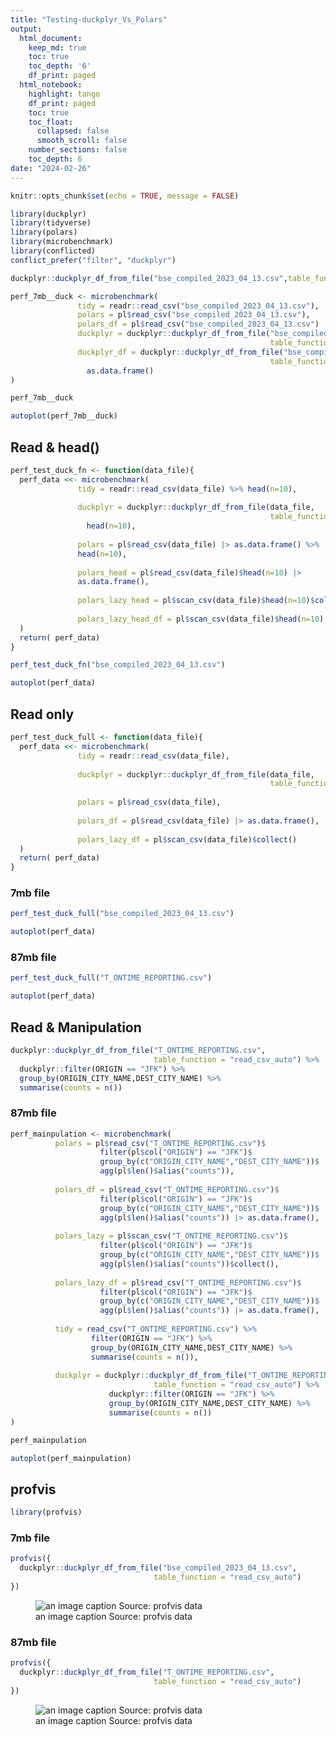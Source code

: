 ```yaml
---
title: "Testing-duckplyr_Vs_Polars"
output:
  html_document:
    keep_md: true
    toc: true
    toc_depth: '6'
    df_print: paged
  html_notebook:
    highlight: tango
    df_print: paged
    toc: true
    toc_float:
      collapsed: false
      smooth_scroll: false
    number_sections: false
    toc_depth: 6
date: "2024-02-26"
---
```


```r
knitr::opts_chunk$set(echo = TRUE, message = FALSE)
```


```r
library(duckplyr)
library(tidyverse)
library(polars)
library(microbenchmark)
library(conflicted)
conflict_prefer("filter", "duckplyr")
```

```r
duckplyr::duckplyr_df_from_file("bse_compiled_2023_04_13.csv",table_function = "read_csv_auto")
```

```r
perf_7mb__duck <- microbenchmark(
               tidy = readr::read_csv("bse_compiled_2023_04_13.csv"),
               polars = pl$read_csv("bse_compiled_2023_04_13.csv"),
               polars_df = pl$read_csv("bse_compiled_2023_04_13.csv") |> as.data.frame(),
               duckplyr = duckplyr::duckplyr_df_from_file("bse_compiled_2023_04_13.csv",
                                                          table_function = "read_csv_auto"),
               duckplyr_df = duckplyr::duckplyr_df_from_file("bse_compiled_2023_04_13.csv",
                                                          table_function = "read_csv_auto") |>
                 as.data.frame()
)

perf_7mb__duck
```

```r
autoplot(perf_7mb__duck)
```

## Read & head()

```r
perf_test_duck_fn <- function(data_file){
  perf_data <<- microbenchmark(
               tidy = readr::read_csv(data_file) %>% head(n=10),
               
               duckplyr = duckplyr::duckplyr_df_from_file(data_file,
                                                          table_function = "read_csv_auto") %>%
                 head(n=10),
               
               polars = pl$read_csv(data_file) |> as.data.frame() %>%
               head(n=10),
               
               polars_head = pl$read_csv(data_file)$head(n=10) |>
               as.data.frame(),
               
               polars_lazy_head = pl$scan_csv(data_file)$head(n=10)$collect(),
               
               polars_lazy_head_df = pl$scan_csv(data_file)$head(n=10) |> as.data.frame()
  )
  return( perf_data)
}
```


```r
perf_test_duck_fn("bse_compiled_2023_04_13.csv")
```

```r
autoplot(perf_data)
```


## Read only

```r
perf_test_duck_full <- function(data_file){
  perf_data <<- microbenchmark(
               tidy = readr::read_csv(data_file),
               
               duckplyr = duckplyr::duckplyr_df_from_file(data_file,
                                                          table_function = "read_csv_auto"),
               
               polars = pl$read_csv(data_file),
               
               polars_df = pl$read_csv(data_file) |> as.data.frame(),
               
               polars_lazy_df = pl$scan_csv(data_file)$collect()
  )
  return( perf_data)
}
```

### 7mb file

```r
perf_test_duck_full("bse_compiled_2023_04_13.csv")
```

```r
autoplot(perf_data)
```

### 87mb file

```r
perf_test_duck_full("T_ONTIME_REPORTING.csv")
```

```r
autoplot(perf_data)
```

## Read & Manipulation

```r
duckplyr::duckplyr_df_from_file("T_ONTIME_REPORTING.csv",
                                table_function = "read_csv_auto") %>%
  duckplyr::filter(ORIGIN == "JFK") %>% 
  group_by(ORIGIN_CITY_NAME,DEST_CITY_NAME) %>% 
  summarise(counts = n())
```

### 87mb file

```r
perf_mainpulation <- microbenchmark(
          polars = pl$read_csv("T_ONTIME_REPORTING.csv")$
                    filter(pl$col("ORIGIN") == "JFK")$
                    group_by(c("ORIGIN_CITY_NAME","DEST_CITY_NAME"))$
                    agg(pl$len()$alias("counts")),
          
          polars_df = pl$read_csv("T_ONTIME_REPORTING.csv")$
                    filter(pl$col("ORIGIN") == "JFK")$
                    group_by(c("ORIGIN_CITY_NAME","DEST_CITY_NAME"))$
                    agg(pl$len()$alias("counts")) |> as.data.frame(),
          
          polars_lazy = pl$scan_csv("T_ONTIME_REPORTING.csv")$
                    filter(pl$col("ORIGIN") == "JFK")$
                    group_by(c("ORIGIN_CITY_NAME","DEST_CITY_NAME"))$
                    agg(pl$len()$alias("counts"))$collect(),
          
          polars_lazy_df = pl$read_csv("T_ONTIME_REPORTING.csv")$
                    filter(pl$col("ORIGIN") == "JFK")$
                    group_by(c("ORIGIN_CITY_NAME","DEST_CITY_NAME"))$
                    agg(pl$len()$alias("counts")) |> as.data.frame(),
          
          tidy = read_csv("T_ONTIME_REPORTING.csv") %>% 
                  filter(ORIGIN == "JFK") %>% 
                  group_by(ORIGIN_CITY_NAME,DEST_CITY_NAME) %>% 
                  summarise(counts = n()),
          
          duckplyr = duckplyr::duckplyr_df_from_file("T_ONTIME_REPORTING.csv",
                                table_function = "read_csv_auto") %>%
                      duckplyr::filter(ORIGIN == "JFK") %>% 
                      group_by(ORIGIN_CITY_NAME,DEST_CITY_NAME) %>% 
                      summarise(counts = n())
)

perf_mainpulation
```

```r
autoplot(perf_mainpulation)
```

## profvis

```r
library(profvis)
```

### 7mb file

```r
profvis({
  duckplyr::duckplyr_df_from_file("bse_compiled_2023_04_13.csv",
                                table_function = "read_csv_auto")
})
```

![an image caption Source: profvis data](V:/1. R & Python work/3. R/Polars_in_R/8_pl_profvis.PNG)

### 87mb file

```r
profvis({
  duckplyr::duckplyr_df_from_file("T_ONTIME_REPORTING.csv",
                                table_function = "read_csv_auto")
})
```

![an image caption Source: profvis data](V:/1. R & Python work/3. R/Polars_in_R/9_pl_profvis.PNG)





